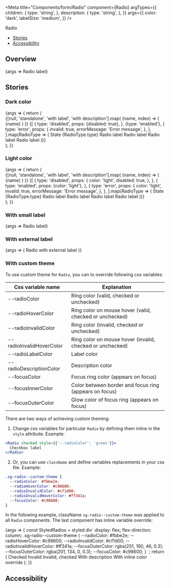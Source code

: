 


<Meta
  title="Components/form/Radio"
  component={Radio}
  argTypes={{
    children: {
      type: 'string',
    },
    description: {
      type: 'string',
    },
  }}
  args={{
    color: 'dark',
    labelSize: 'medium',
  }}
/>

<PageHeader>Radio</PageHeader>

- [Stories](#stories)
- [Accessibility](#accessibility)

## Overview

<Canvas>
  <Story name="Default">{args => <Radio {...args}>Radio label</Radio>}</Story>
</Canvas>

<ArgsTable story="Default" />

## Stories

### Dark color

<Canvas>
  <Story name="Dark color">
    {args => {
      return (
        <div>
          <StoryVariantTable className="sg-story-variant-table--align-items-top">
            <thead>
              <tr>
                {[null, 'standalone', 'with label', 'with description'].map(
                  (name, index) => (
                    <th>
                      <Headline
                        key={index}
                        extraBold
                        transform="uppercase"
                        type="span"
                        color="text-gray-70"
                        size="small"
                      >
                        {name}
                      </Headline>
                    </th>
                  )
                )}
              </tr>
            </thead>
            <tbody>
              {[
                {
                  type: 'disabled',
                  props: {disabled: true},
                },
                {type: 'enabled'},
                {
                  type: 'error',
                  props: {
                    invalid: true,
                    errorMessage: 'Error message',
                  },
                },
              ].map(RadioType => (
                <tr key={RadioType.type}>
                  <td>
                    <Headline bold color="text-gray-50" size="xsmall">
                      State
                    </Headline>
                    <Headline
                      extraBold
                      transform="uppercase"
                      type="span"
                      color="text-gray-70"
                      size="small"
                    >
                      {RadioType.type}
                    </Headline>
                  </td>
                  <td>
                    <Flex alignItems="center" direction="column">
                      <Radio {...RadioType.props} errorMessage={null} />
                      <Radio {...RadioType.props} checked errorMessage={null} />
                    </Flex>
                  </td>
                  <td>
                    <Flex alignItems="center" direction="column">
                      <Radio {...RadioType.props}>Radio label</Radio>
                      <Radio {...RadioType.props} checked>
                        Radio label
                      </Radio>
                    </Flex>
                  </td>
                  <td>
                    <Flex
                      alignItems="center"
                      direction="column"
                      style={{
                        width: '320px',
                      }}
                    >
                      <Radio
                        {...RadioType.props}
                        description="More detailed description about this element. You can
                          use here even some formatting and links."
                      >
                        Radio label
                      </Radio>
                      <Radio
                        {...RadioType.props}
                        description="More detailed description about this element. You can
                          use here even some formatting and links."
                        checked
                      >
                        Radio label
                      </Radio>
                    </Flex>
                  </td>
                </tr>
              ))}
            </tbody>
          </StoryVariantTable>
        </div>
      );
    }}
  </Story>
</Canvas>

### Light color

<Canvas>
  <Story name="Light color">
    {args => {
      return (
        <div>
          <StoryVariantTable className="sg-story-variant-table--align-items-top">
            <thead>
              <tr>
                {[null, 'standalone', 'with label', 'with description'].map(
                  (name, index) => (
                    <th>
                      <Headline
                        key={index}
                        extraBold
                        transform="uppercase"
                        type="span"
                        color="text-gray-70"
                        size="small"
                      >
                        {name}
                      </Headline>
                    </th>
                  )
                )}
              </tr>
            </thead>
            <tbody>
              {[
                {
                  type: 'disabled',
                  props: {
                    color: 'light',
                    disabled: true,
                  },
                },
                {
                  type: 'enabled',
                  props: {color: 'light'},
                },
                {
                  type: 'error',
                  props: {
                    color: 'light',
                    invalid: true,
                    errorMessage: 'Error message',
                  },
                },
              ].map(RadioType => (
                <tr
                  key={RadioType.type}
                  style={{
                    backgroundColor: '#000',
                  }}
                >
                  <td
                    style={{
                      backgroundColor: 'white',
                    }}
                  >
                    <Headline bold color="text-gray-50" size="xsmall">
                      State
                    </Headline>
                    <Headline
                      extraBold
                      transform="uppercase"
                      type="span"
                      color="text-gray-70"
                      size="small"
                    >
                      {RadioType.type}
                    </Headline>
                  </td>
                  <td>
                    <Flex alignItems="center" direction="column">
                      <Radio {...RadioType.props} errorMessage={null} />
                      <Radio {...RadioType.props} checked errorMessage={null} />
                    </Flex>
                  </td>
                  <td>
                    <Flex alignItems="center" direction="column">
                      <Radio {...RadioType.props}>Radio label</Radio>
                      <Radio {...RadioType.props} checked>
                        Radio label
                      </Radio>
                    </Flex>
                  </td>
                  <td>
                    <Flex
                      alignItems="center"
                      direction="column"
                      style={{
                        width: '320px',
                      }}
                    >
                      <Radio
                        {...RadioType.props}
                        description="More detailed description about this element. You can
                          use here even some formatting and links."
                      >
                        Radio label
                      </Radio>
                      <Radio
                        {...RadioType.props}
                        description="More detailed description about this element. You can
                          use here even some formatting and links."
                        checked
                      >
                        Radio label
                      </Radio>
                    </Flex>
                  </td>
                </tr>
              ))}
            </tbody>
          </StoryVariantTable>
        </div>
      );
    }}
  </Story>
</Canvas>

### With small label

<Canvas>
  <Story name="With small label" args={{labelSize: 'small'}}>
    {args => <Radio {...args}>Radio label</Radio>}
  </Story>
</Canvas>

### With external label

<Canvas>
  <Story name="With external label" args={{value: 'test'}}>
    {args => (
      <label>
        <Flex alignItems="center">
          Radio with external label
          <Radio value={args.value} />
        </Flex>
      </label>
    )}
  </Story>
</Canvas>

### With custom theme

To use custom theme for `Radio`, you can to override following css variables:

| Css variable name        | Explanation                                               |
| ------------------------ | --------------------------------------------------------- |
| --radioColor             | Ring color (valid, checked or unchecked)                  |
| --radioHoverColor        | Ring color on mouse hover (valid, checked or unchecked)   |
| --radioInvalidColor      | Ring color (invalid, checked or unchecked)                |
| --radioInvalidHoverColor | Ring color on mouse hover (invalid, checked or unchecked) |
| --radioLabelColor        | Label color                                               |
| --radioDescriptionColor  | Description color                                         |
| --focusColor             | Focus ring color (appears on focus)                       |
| --focusInnerColor        | Color between border and focus ring (appears on focus)    |
| --focusOuterColor        | Glow color of focus ring (appears on focus)               |

There are two ways of achieving custom theming:

1. Change css variables for particular `Radio` by defining them inline in the `style` attribute. Example:

```jsx
<Radio checked style={{'--radioColor': 'green'}}>
  Checkbox label
</Radio>
```

2. Or, you can use `className` and define variables replacements in your css file. Example:

```css
.sg-radio--custom-theme {
  --radioColor: #fbbe2e;
  --radioHoverColor: #c98600;
  --radioInvalidColor: #cf1d00;
  --radioInvalidHoverColor: #ff341a;
  --focusColor: #c98600;
}
```

In the following example, className `sg-radio--custom-theme` was applied to all `Radio` components. The last component has inline variable override:

<Canvas>
  <Story name="With custom theme" args={{className: 'sg-radio--custom-theme'}}>
    {args => {
      const StyledRadios = styled.div`
        display: flex;
        flex-direction: column;
        .sg-radio--custom-theme {
          --radioColor: #fbbe2e;
          --radioHoverColor: #c98600;
          --radioInvalidColor: #cf1d00;
          --radioInvalidHoverColor: #ff341a;
          --focusOuterColor: rgba(251, 190, 46, 0.3);
          --focusOuterColor: rgba(201, 134, 0, 0.3);
          --focusColor: #c98600;
        }
      `;
      return (
        <StyledRadios>
          <Radio {...args} checked>
            Checked
          </Radio>
          <Radio {...args} invalid>
            Invalid
          </Radio>
          <Radio {...args} checked invalid>
            Invalid, checked
          </Radio>
          <Radio {...args} description="Some description">
            With description
          </Radio>
          <Radio {...args} checked style={{'--radioColor': '#163bf3'}}>
            With inline color override
          </Radio>
        </StyledRadios>
      );
    }}
  </Story>
</Canvas>

## Accessibility

<RadioA11y />
